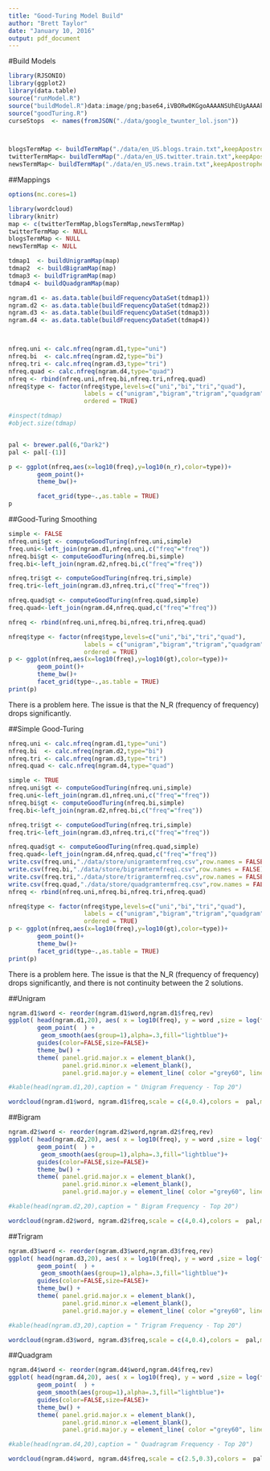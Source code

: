 ```yaml
---
title: "Good-Turing Model Build"
author: "Brett Taylor"
date: "January 10, 2016"
output: pdf_document
---
```

#Build Models
```r
library(RJSONIO)
library(ggplot2)
library(data.table)
source("runModel.R")
source("buildModel.R")data:image/png;base64,iVBORw0KGgoAAAANSUhEUgAAAAkAAAAJCAYAAADgkQYQAAAAMElEQVR42mNgIAXY2Nj8x8cHC8AwMl9XVxe3QqwKcJmIVwFWhehW4LQSXQCnm3ABAHD6MDrmRgfrAAAAAElFTkSuQmCC
source("goodTuring.R")
curseStops  <- names(fromJSON("./data/google_twunter_lol.json"))



blogsTermMap <- buildTermMap("./data/en_US.blogs.train.txt",keepApostrophe=TRUE)
twitterTermMap<- buildTermMap("./data/en_US.twitter.train.txt",keepApostrophe=TRUE)
newsTermMap<- buildTermMap("./data/en_US.news.train.txt",keepApostrophe=TRUE)


```



##Mappings 

```r
options(mc.cores=1)

library(wordcloud) 
library(knitr)
map <- c(twitterTermMap,blogsTermMap,newsTermMap)
twitterTermMap <- NULL
blogsTermMap <- NULL
newsTermMap <- NULL

tdmap1  <- buildUnigramMap(map)
tdmap2  <- buildBigramMap(map)
tdmap3 <- buildTrigramMap(map)
tdmap4 <- buildQuadgramMap(map)

ngram.d1 <- as.data.table(buildFrequencyDataSet(tdmap1))
ngram.d2 <- as.data.table(buildFrequencyDataSet(tdmap2))
ngram.d3 <- as.data.table(buildFrequencyDataSet(tdmap3))
ngram.d4 <- as.data.table(buildFrequencyDataSet(tdmap4))



nfreq.uni <- calc.nfreq(ngram.d1,type="uni")
nfreq.bi  <- calc.nfreq(ngram.d2,type="bi")
nfreq.tri <- calc.nfreq(ngram.d3,type="tri")
nfreq.quad <- calc.nfreq(ngram.d4,type="quad")
nfreq <- rbind(nfreq.uni,nfreq.bi,nfreq.tri,nfreq.quad)
nfreq$type <- factor(nfreq$type,levels=c("uni","bi","tri","quad"),
                     labels = c("unigram","bigram","trigram","quadgram"),
                     ordered = TRUE)

#inspect(tdmap)
#object.size(tdmap)


pal <- brewer.pal(6,"Dark2")
pal <- pal[-(1)]

```


```r

p <- ggplot(nfreq,aes(x=log10(freq),y=log10(n_r),color=type))+
        geom_point()+ 
        theme_bw()+

        facet_grid(type~.,as.table = TRUE)
p
```

##Good-Turing Smoothing

```r
simple <- FALSE
nfreq.uni$gt <- computeGoodTuring(nfreq.uni,simple)
freq.uni<-left_join(ngram.d1,nfreq.uni,c("freq"="freq"))
nfreq.bi$gt <- computeGoodTuring(nfreq.bi,simple)
freq.bi<-left_join(ngram.d2,nfreq.bi,c("freq"="freq"))

nfreq.tri$gt <- computeGoodTuring(nfreq.tri,simple)
freq.tri<-left_join(ngram.d3,nfreq.tri,c("freq"="freq"))

nfreq.quad$gt <- computeGoodTuring(nfreq.quad,simple)
freq.quad<-left_join(ngram.d4,nfreq.quad,c("freq"="freq"))

nfreq <- rbind(nfreq.uni,nfreq.bi,nfreq.tri,nfreq.quad)

nfreq$type <- factor(nfreq$type,levels=c("uni","bi","tri","quad"),
                     labels = c("unigram","bigram","trigram","quadgram"),
                     ordered = TRUE)
p <- ggplot(nfreq,aes(x=log10(freq),y=log10(gt),color=type))+
        geom_point()+ 
        theme_bw()+
        facet_grid(type~.,as.table = TRUE)
print(p)
```

There is a problem here.   The issue is that the N_R (frequency of frequency) drops significantly.

##Simple Good-Turing

```r
nfreq.uni <- calc.nfreq(ngram.d1,type="uni")
nfreq.bi  <- calc.nfreq(ngram.d2,type="bi")
nfreq.tri <- calc.nfreq(ngram.d3,type="tri")
nfreq.quad <- calc.nfreq(ngram.d4,type="quad")

simple <- TRUE
nfreq.uni$gt <- computeGoodTuring(nfreq.uni,simple)
freq.uni<-left_join(ngram.d1,nfreq.uni,c("freq"="freq"))
nfreq.bi$gt <- computeGoodTuring(nfreq.bi,simple)
freq.bi<-left_join(ngram.d2,nfreq.bi,c("freq"="freq"))

nfreq.tri$gt <- computeGoodTuring(nfreq.tri,simple)
freq.tri<-left_join(ngram.d3,nfreq.tri,c("freq"="freq"))

nfreq.quad$gt <- computeGoodTuring(nfreq.quad,simple)
freq.quad<-left_join(ngram.d4,nfreq.quad,c("freq"="freq"))
write.csv(freq.uni,"./data/store/unigramtermfreq.csv",row.names = FALSE)
write.csv(freq.bi,"./data/store/bigramtermfreqi.csv",row.names = FALSE)
write.csv(freq.tri,"./data/store/trigramtermfreq.csv",row.names = FALSE)
write.csv(freq.quad,"./data/store/quadgramtermfreq.csv",row.names = FALSE)
nfreq <- rbind(nfreq.uni,nfreq.bi,nfreq.tri,nfreq.quad)

nfreq$type <- factor(nfreq$type,levels=c("uni","bi","tri","quad"),
                     labels = c("unigram","bigram","trigram","quadgram"),
                     ordered = TRUE)
p <- ggplot(nfreq,aes(x=log10(freq),y=log10(gt),color=type))+
        geom_point()+ 
        theme_bw()+
        facet_grid(type~.,as.table = TRUE)
print(p)
```


There is a problem here.   The issue is that the N_R (frequency of frequency) drops significantly, and there is not continuity between the 2 solutions.


\newpage
##Unigram


```r
ngram.d1$word <- reorder(ngram.d1$word,ngram.d1$freq,rev)
ggplot( head(ngram.d1,20), aes( x = log10(freq), y = word ,size = log(freq), color=log(freq))) + 
        geom_point(  ) + 
         geom_smooth(aes(group=1),alpha=.3,fill="lightblue")+
        guides(color=FALSE,size=FALSE)+
        theme_bw() + 
        theme( panel.grid.major.x = element_blank(), 
               panel.grid.minor.x =element_blank(), 
               panel.grid.major.y = element_line( color ="grey60", linetype ="dashed"))
```

```r
#kable(head(ngram.d1,20),caption = " Unigram Frequency - Top 20")

wordcloud(ngram.d1$word, ngram.d1$freq,scale = c(4,0.4),colors =  pal,max.words = 300)


```

\newpage

##Bigram

```r
ngram.d2$word <- reorder(ngram.d2$word,ngram.d2$freq,rev)
ggplot( head(ngram.d2,20), aes( x = log10(freq), y = word ,size = log(freq), color=log(freq))) + 
        geom_point(  ) + 
         geom_smooth(aes(group=1),alpha=.3,fill="lightblue")+
        guides(color=FALSE,size=FALSE)+
        theme_bw() + 
        theme( panel.grid.major.x = element_blank(), 
               panel.grid.minor.x =element_blank(), 
               panel.grid.major.y = element_line( color ="grey60", linetype ="dashed"))
```


```r
#kable(head(ngram.d2,20),caption = " Bigram Frequency - Top 20")

wordcloud(ngram.d2$word, ngram.d2$freq,scale = c(4,0.4),colors =  pal,max.words = 300)


```

\newpage

##Trigram

```r
ngram.d3$word <- reorder(ngram.d3$word,ngram.d3$freq,rev)
ggplot( head(ngram.d3,20), aes( x = log10(freq), y = word ,size = log(freq), color=log(freq))) + 
        geom_point(  ) + 
         geom_smooth(aes(group=1),alpha=.3,fill="lightblue")+
        guides(color=FALSE,size=FALSE)+
        theme_bw() + 
        theme( panel.grid.major.x = element_blank(), 
               panel.grid.minor.x =element_blank(), 
               panel.grid.major.y = element_line( color ="grey60", linetype ="dashed"))
```


```r
#kable(head(ngram.d3,20),caption = " Trigram Frequency - Top 20")

wordcloud(ngram.d3$word, ngram.d3$freq,scale = c(4,0.4),colors =  pal,max.words = 300)


```

\newpage

##Quadgram

```r
ngram.d4$word <- reorder(ngram.d4$word,ngram.d4$freq,rev)
ggplot( head(ngram.d4,20), aes( x = log10(freq), y = word ,size = log(freq), color=log(freq))) + 
        geom_point(  ) + 
        geom_smooth(aes(group=1),alpha=.3,fill="lightblue")+
        guides(color=FALSE,size=FALSE)+
        theme_bw() + 
        theme( panel.grid.major.x = element_blank(), 
               panel.grid.minor.x =element_blank(), 
               panel.grid.major.y = element_line( color ="grey60", linetype ="dashed"))
```

```r
#kable(head(ngram.d4,20),caption = " Quadragram Frequency - Top 20")

wordcloud(ngram.d4$word, ngram.d4$freq,scale = c(2.5,0.3),colors =  pal,max.words = 75)


```